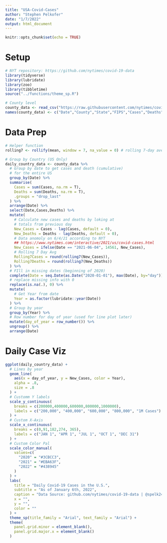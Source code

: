 ```yaml
---
title: "USA-Covid-Cases"
author: "Stephen Pelkofer"
date: "1/7/2022"
output: html_document
---
```


```r
knitr::opts_chunk$set(echo = TRUE)
```

# Setup

```r
# NYT repository: https://github.com/nytimes/covid-19-data
library(tidyverse)
library(lubridate)
library(zoo)
library(tibbletime)
source("../functions/theme_sp.R")

# County level
county_data <- read_csv("https://raw.githubusercontent.com/nytimes/covid-19-data/master/us-counties.csv")
names(county_data) <- c("Date","County","State","FIPS","Cases","Deaths")
```

# Data Prep

```r
# Helper function
rolling7 <- rollify(mean, window = 7, na_value = 0) # rolling 7-day average
```


```r
# Group by Country (US Only)
daily_country_data <- county_data %>%
  # Group by date to get cases and death (cumulative)
  # for the entire US
  group_by(Date) %>% 
  summarise(
    Cases = sum(Cases, na.rm = T),
    Deaths = sum(Deaths, na.rm = T),
    .groups = "drop_last"
  ) %>%
  arrange(Date) %>% 
  select(Date,Cases,Deaths) %>% 
  mutate(
    # Calculate new cases and deaths by loking at
    # totals from previous day
    New_Cases = Cases - lag(Cases, default = 0),
    New_Deaths = Deaths - lag(Deaths, default = 0),
    # Data anomoly on 6/4/21 according to NYT
    ## https://www.nytimes.com/interactive/2021/us/covid-cases.html
    New_Cases = ifelse(Date == "2021-06-04", 14561, New_Cases),
    # Rolling 7 Day Avg
    Rolling7Cases = round(rolling7(New_Cases)),
    Rolling7Deaths = round(rolling7(New_Deaths))
  ) %>%
  # FIll in missing dates (beginning of 2020)
  complete(Date = seq.Date(as.Date("2020-01-01"), max(Date), by="day")) %>%
  # replace missing info with 0
  replace(is.na(.), 0) %>%
  mutate(
    # Get Year from date
    Year = as.factor(lubridate::year(Date))
  ) %>% 
  # Group by year
  group_by(Year) %>% 
  # Row number for day of year (used for line plot later)
  mutate(day_of_year = row_number()) %>% 
  ungroup() %>% 
  arrange(Date)
```

# Daily Case Viz

```r
ggplot(daily_country_data) +
  # Lines by year
  geom_line(
    aes(x = day_of_year, y = New_Cases, color = Year),
    alpha = .8,
    size = .8
  ) +
  # Customm Y labels
  scale_y_continuous(
    breaks = c(200000,400000,600000,800000,1000000),
    labels = c("200,000", "400,000", "600,000", "800,000", "1M Cases")
  ) +
  # Custom X-Axis
  scale_x_continuous(
    breaks = c(0,91,182,274, 365),
    labels = c("JAN 1", "APR 1", "JUL 1", "OCT 1", "DEC 31")
  ) +
  # Custom Color Pal
  scale_color_manual(
    values=c(
      "2020" = "#3CBCC3", 
      "2021" = "#EBA63F",
      "2022" = "#438945"
    )
  ) +
  labs(
    title = "Daily Covid-19 Cases in the U.S.",
    subtitle = "As of January 6th, 2022",
    caption = "Data Source: github.com/nytimes/covid-19-data | @spelk24",
    x = "",
    y = "",
    color = ""
  ) +
  theme_sp(title_family = "Arial", text_family = "Arial") +
  theme(
    panel.grid.minor = element_blank(),
    panel.grid.major.x = element_blank()
  )
```
